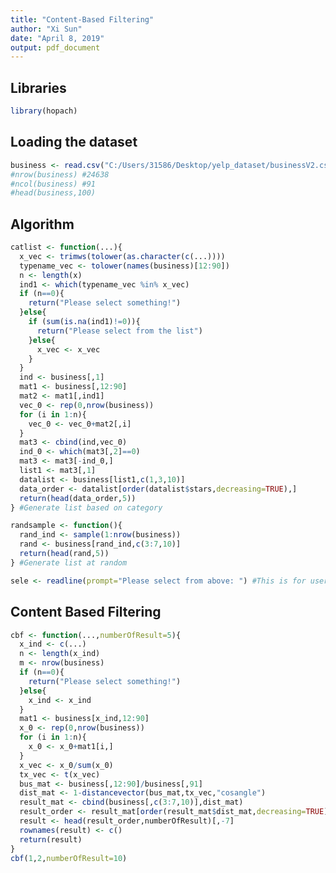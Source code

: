 ---
title: "Content-Based Filtering"
author: "Xi Sun"
date: "April 8, 2019"
output: pdf_document
---

## Libraries

```{r,warning=FALSE,message=FALSE}
library(hopach)
```

## Loading the dataset

```{r}
business <- read.csv("C:/Users/31586/Desktop/yelp_dataset/businessV2.csv",header=TRUE)
#nrow(business) #24638
#ncol(business) #91
#head(business,100)
```

## Algorithm

```{r,message=FALSE}
catlist <- function(...){
  x_vec <- trimws(tolower(as.character(c(...))))
  typename_vec <- tolower(names(business)[12:90])
  n <- length(x)
  ind1 <- which(typename_vec %in% x_vec)
  if (n==0){
    return("Please select something!")
  }else{
    if (sum(is.na(ind1)!=0)){
      return("Please select from the list")
    }else{
      x_vec <- x_vec
    }
  }
  ind <- business[,1]
  mat1 <- business[,12:90]
  mat2 <- mat1[,ind1]
  vec_0 <- rep(0,nrow(business))
  for (i in 1:n){
    vec_0 <- vec_0+mat2[,i]
  }
  mat3 <- cbind(ind,vec_0)
  ind_0 <- which(mat3[,2]==0)
  mat3 <- mat3[-ind_0,]
  list1 <- mat3[,1]
  datalist <- business[list1,c(1,3,10)]
  data_order <- datalist[order(datalist$stars,decreasing=TRUE),]
  return(head(data_order,5))
} #Generate list based on category

randsample <- function(){
  rand_ind <- sample(1:nrow(business))
  rand <- business[rand_ind,c(3:7,10)]
  return(head(rand,5))
} #Generate list at random

sele <- readline(prompt="Please select from above: ") #This is for user input
```

## Content Based Filtering

```{r,message=FALSE}
cbf <- function(...,numberOfResult=5){
  x_ind <- c(...)
  n <- length(x_ind)
  m <- nrow(business)
  if (n==0){
    return("Please select something!")
  }else{
    x_ind <- x_ind
  }
  mat1 <- business[x_ind,12:90]
  x_0 <- rep(0,nrow(business))
  for (i in 1:n){
    x_0 <- x_0+mat1[i,]
  }
  x_vec <- x_0/sum(x_0)
  tx_vec <- t(x_vec)
  bus_mat <- business[,12:90]/business[,91]
  dist_mat <- 1-distancevector(bus_mat,tx_vec,"cosangle")
  result_mat <- cbind(business[,c(3:7,10)],dist_mat)
  result_order <- result_mat[order(result_mat$dist_mat,decreasing=TRUE),]
  result <- head(result_order,numberOfResult)[,-7]
  rownames(result) <- c()
  return(result)
}
cbf(1,2,numberOfResult=10)
```



